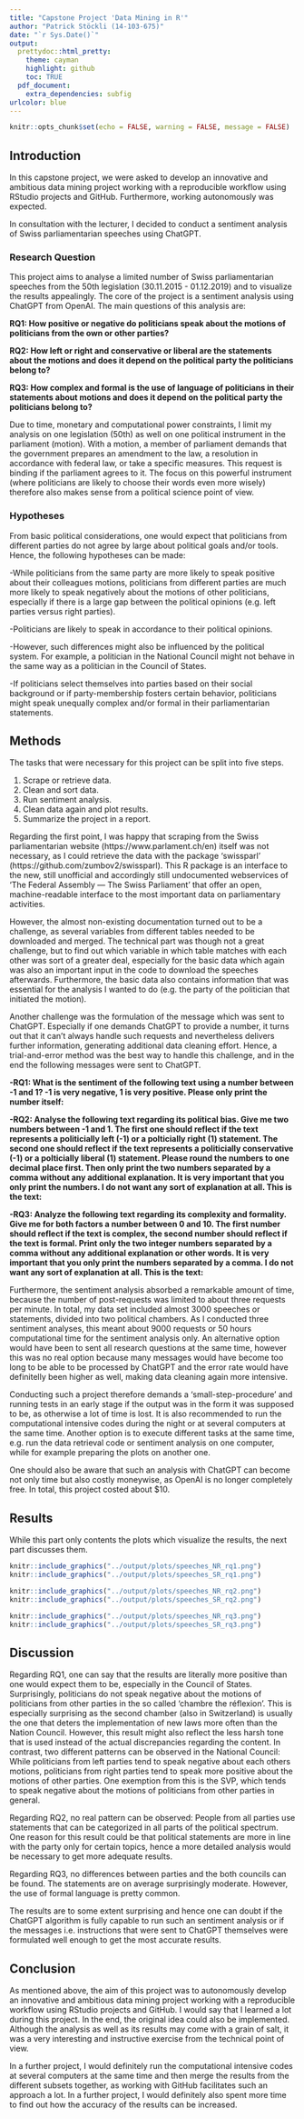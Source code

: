 ```yaml
---
title: "Capstone Project 'Data Mining in R'"
author: "Patrick Stöckli (14-103-675)"
date: "`r Sys.Date()`"
output:
  prettydoc::html_pretty:
    theme: cayman
    highlight: github
    toc: TRUE
  pdf_document:
    extra_dependencies: subfig
urlcolor: blue
---
```


```r
knitr::opts_chunk$set(echo = FALSE, warning = FALSE, message = FALSE)
```

## Introduction

In this capstone project, we were asked to develop an innovative and ambitious data mining project working with a reproducible workflow using RStudio projects and GitHub. Furthermore, working autonomously was expected.

In consultation with the lecturer, I decided to conduct a sentiment analysis of Swiss parliamentarian speeches using ChatGPT.

### Research Question

This project aims to analyse a limited number of Swiss parliamentarian speeches from the 50th legislation (30.11.2015 - 01.12.2019) and to visualize the results appealingly. The core of the project is a sentiment analysis using ChatGPT from OpenAI. The main questions of this analysis are:

**RQ1: How positive or negative do politicians speak about the motions of politicians from the own or other parties?**

**RQ2: How left or right and conservative or liberal are the statements about the motions and does it depend on the political party the politicians belong to?**

**RQ3: How complex and formal is the use of language of politicians in their statements about motions and does it depend on the political party the politicians belong to?**

Due to time, monetary and computational power constraints, I limit my analysis on one legislation (50th) as well on one political instrument in the parliament (motion). With a motion, a member of parliament demands that the government prepares an amendment to the law, a resolution in accordance with federal law, or take a specific measures. This request is binding if the parliament agrees to it. The focus on this powerful instrument (where politicians are likely to choose their words even more wisely) therefore also makes sense from a political science point of view.

### Hypotheses

From basic political considerations, one would expect that politicians from different parties do not agree by large about political goals and/or tools. Hence, the following hypotheses can be made:

-While politicians from the same party are more likely to speak positive about their colleagues motions, politicians from different parties are much more likely to speak negatively about the motions of other politicians, especially if there is a large gap between the political opinions (e.g. left parties versus right parties).

-Politicians are likely to speak in accordance to their political opinions.

-However, such differences might also be influenced by the political system. For example, a politician in the National Council might not behave in the same way as a politician in the Council of States.

-If politicians select themselves into parties based on their social background or if party-membership fosters certain behavior, politicians might speak unequally complex and/or formal in their parliamentarian statements.

## Methods

The tasks that were necessary for this project can be split into five steps.

1) Scrape or retrieve data.
2) Clean and sort data.
3) Run sentiment analysis.
4) Clean data again and plot results.
5) Summarize the project in a report.

Regarding the first point, I was happy that scraping from the Swiss parliamentarian website (https://www.parlament.ch/en) itself was not necessary, as I could retrieve the data with the package 'swissparl' (https://github.com/zumbov2/swissparl). This R package is an interface to the new, still unofficial and accordingly still undocumented webservices of 'The Federal Assembly — The Swiss Parliament' that offer an open, machine-readable interface to the most important data on parliamentary activities. 

However, the almost non-existing documentation turned out to be a challenge, as several variables from different tables needed to be downloaded and merged. The technical part was though not a great challenge, but to find out which variable in which table matches with each other was sort of a greater deal, especially for the basic data which again was also an important input in the code to download the speeches afterwards. Furthermore, the basic data also contains information that was essential for the analysis I wanted to do (e.g. the party of the politician that initiated the motion).

Another challenge was the formulation of the message which was sent to ChatGPT. Especially if one demands ChatGPT to provide a number, it turns out that it can't always handle such requests and nevertheless delivers further information, generating additional data cleaning effort. Hence, a trial-and-error method was the best way to handle this challenge, and in the end the following messages were sent to ChatGPT.

**-RQ1: What is the sentiment of the following text using a number between -1 and 1? -1 is very negative, 1 is very positive. Please only print the number itself:**

**-RQ2: Analyse the following text regarding its political bias. Give me two numbers between -1 and 1. The first one should reflect if the text represents a politicially left (-1) or a polticially right (1) statement. The second one should reflect if the text represents a politicially conservative (-1) or a polticially liberal (1) statement. Please round the numbers to one decimal place first. Then only print the two numbers separated by a comma without any additional explanation.  It is very important that you only print the numbers. I do not want any sort of explanation at all. This is the text:**

**-RQ3: Analyze the following text regarding its complexity and formality. Give me for both factors a number between 0 and 10. The first number should reflect if the text is complex, the second number should reflect if the text is formal. Print only the two integer numbers separated by a comma without any additional explanation or other words. It is very important that you only print the numbers separated by a comma. I do not want any sort of explanation at all. This is the text:**

Furthermore, the sentiment analysis absorbed a remarkable amount of time, because the number of post-requests was limited to about three requests per minute. In total, my data set included almost 3000 speeches or statements, divided into two political chambers. As I conducted three sentiment analyses, this meant about 9000 requests or 50 hours computational time for the sentiment analysis only. An alternative option would have been to sent all research questions at the same time, however this was no real option because many messages would have become too long to be able to be processed by ChatGPT and the error rate would have definitelly been higher as well, making data cleaning again more intensive.

Conducting such a project therefore demands a 'small-step-procedure' and running tests in an early stage if the output was in the form it was supposed to be, as otherwise a lot of time is lost. It is also recommended to run the computational intensive codes during the night or at several computers at the same time. Another option is to execute different tasks at the same time, e.g. run the data retrieval code or sentiment analysis on one computer, while for example preparing the plots on another one.

One should also be aware that such an analysis with ChatGPT can become not only time but also costly moneywise, as OpenAI is no longer completely free. In total, this project costed about $10. 

## Results

While this part only contents the plots which visualize the results, the next part discusses them.

```r

knitr::include_graphics("../output/plots/speeches_NR_rq1.png")
knitr::include_graphics("../output/plots/speeches_SR_rq1.png")

```


```r

knitr::include_graphics("../output/plots/speeches_NR_rq2.png")
knitr::include_graphics("../output/plots/speeches_SR_rq2.png")

``` 


```r

knitr::include_graphics("../output/plots/speeches_NR_rq3.png")
knitr::include_graphics("../output/plots/speeches_SR_rq3.png")

``` 

## Discussion 

Regarding RQ1, one can say that the results are literally more positive than one would expect them to be, especially in the Council of States. Surprisingly, politicians do not speak negative about the motions of politicians from other parties in the so called 'chambre the réflexion'. This is especially surprising as the second chamber (also in Switzerland) is usually the one that deters the implementation of new laws more often than the Nation Council. However, this result might also reflect the less harsh tone that is used instead of the actual discrepancies regarding the content. In contrast, two different patterns can be observed in the National Council: While politicians from left parties tend to speak negative about each others motions, politicians from right parties tend to speak more positive about the motions of other parties. One exemption from this is the SVP, which tends to speak negative about the motions of politicians from other parties in general.

Regarding RQ2, no real pattern can be observed: People from all parties use statements that can be categorized in all parts of the political spectrum. One reason for this result could be that political statements are more in line with the party only for certain topics, hence a more detailed analysis would be necessary to get more adequate results. 

Regarding RQ3, no differences between parties and the both councils can be found. The statements are on average surprisingly moderate. However, the use of formal language is pretty common. 

The results are to some extent surprising and hence one can doubt if the ChatGPT algorithm is fully capable to run such an sentiment analysis or if the messages i.e. instructions that were sent to ChatGPT themselves were formulated well enough to get the most accurate results. 

## Conclusion

As mentioned above, the aim of this project was to autonomously develop an innovative and ambitious data mining project working with a reproducible workflow using RStudio projects and GitHub. I would say that I learned a lot during this project. In the end, the original idea could also be implemented. Although the analysis as well as its results may come with a grain of salt, it was a very interesting and instructive exercise from the technical point of view.

In a further project, I would definitely run the computational intensive codes at several computers at the same time and then merge the results from the different subsets together, as working with GitHub facilitates such an approach a lot. In a further project, I would definitely also spent more time to find out how the accuracy of the results can be increased.
